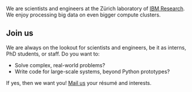 <PageDescription>

We are scientists and engineers at the Zürich laboratory of [IBM Research](https://research.ibm.com).
We enjoy processing big data on even bigger compute clusters.

</PageDescription>

## Join us

We are always on the lookout for scientists and engineers,
be it as interns, PhD students, or staff. Do you want to:

- Solve complex, real-world problems?
- Write code for large-scale systems, beyond Python prototypes?

If yes, then we want you! [Mail us](mailto:deepsearch-core@zurich.ibm.com) your résumé and interests.
